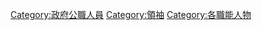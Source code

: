 {{Commonscat|Politicians by office}}

[[Category:政府公職人員|Category:政府公職人員]]
[[Category:領袖|Category:領袖]]
[[Category:各職能人物|Category:各職能人物]]